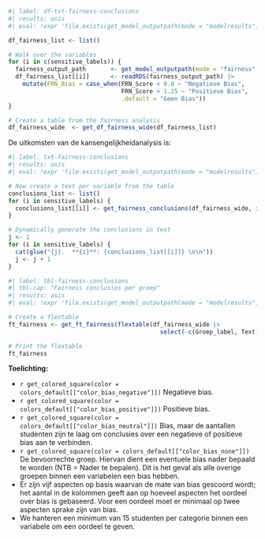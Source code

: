 ```r
#| label: df-txt-fairness-conclusions
#| results: asis
#| eval: !expr 'file.exists(get_model_outputpath(mode = "modelresults"))'

df_fairness_list <- list()

# Walk over the variables
for (i in c(sensitive_labels)) {
  fairness_output_path       <- get_model_outputpath(mode = "fairness", group = i)
  df_fairness_list[[i]]      <- readRDS(fairness_output_path) |>
    mutate(FRN_Bias = case_when(FRN_Score < 0.8 ~ "Negatieve Bias",
                                FRN_Score > 1.25 ~ "Positieve Bias",
                                .default = "Geen Bias"))
}

# Create a table from the fairness analysis
df_fairness_wide  <- get_df_fairness_wide(df_fairness_list)

```

De uitkomsten van de kansengelijkheidanalysis is:

<!-- Tekstuele samenvatting -->

```r
#| label: txt-fairness-conclusions
#| results: asis
#| eval: !expr 'file.exists(get_model_outputpath(mode = "modelresults"))'

# Now create a text per variable from the table
conclusions_list <- list()
for (i in sensitive_labels) {
  conclusions_list[[i]] <- get_fairness_conclusions(df_fairness_wide, i)
}

# Dynamically generate the conclusions in text
j <- 1
for (i in sensitive_labels) {
  cat(glue("{j}.  **{i}**: {conclusions_list[[i]]} \n\n"))
  j <- j + 1
}

```

<!-- Tabel samenvatting -->

```r
#| label: tbl-fairness-conclusions
#| tbl-cap: "Fairness conclusies per groep"
#| results: asis
#| eval: !expr 'file.exists(get_model_outputpath(mode = "modelresults"))'

# Create a flextable
ft_fairness <- get_ft_fairness(flextable(df_fairness_wide |>
                                           select(-c(Groep_label, Text))))

# Print the flextable
ft_fairness
```

**Toelichting:**

-   `r get_colored_square(color = colors_default[["color_bias_negative"]])` Negatieve bias.
-   `r get_colored_square(color = colors_default[["color_bias_positive"]])` Positieve bias.
-   `r get_colored_square(color = colors_default[["color_bias_neutral"]])` Bias, maar de aantallen studenten zijn te laag om conclusies over een negatieve of positieve bias aan te verbinden. 
-   `r get_colored_square(color = colors_default[["color_bias_none"]])` De bevoorrechte groep. Hiervan dient een eventuele bias nader bepaald te worden (NTB = Nader te bepalen). Dit is het geval als alle overige groepen binnen een variabelen een bias hebben.
-   Er zijn vijf aspecten op basis waarvan de mate van bias gescoord wordt; het aantal in de kolommen geeft aan op hoeveel aspecten het oordeel over bias is gebaseerd. Voor een oordeel moet er minimaal op twee aspecten sprake zijn van bias.
-   We hanteren een minimum van 15 studenten per categorie binnen een variabele om een oordeel te geven.

